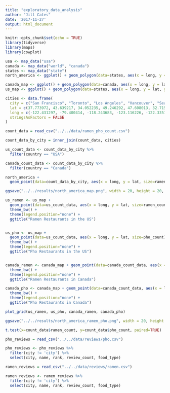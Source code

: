 ```yaml
---
title: "exploratory_data_analysis"
author: "Jill Cates"
date: '2017-11-27'
output: html_document
---
```


```r
knitr::opts_chunk$set(echo = TRUE)
library(tidyverse)
library(maps)
library(cowplot)
```

```r
usa <- map_data("usa")
canada <- map_data("world", "canada")
states <- map_data("state")
north_america <- ggplot() + geom_polygon(data=states, aes(x = long, y = lat, group = group), color = "white", size=0.15, fill="#DCDCDC") + geom_polygon(data=canada, aes(x=long, y=lat, group = group), fill="#DCDCDC") +theme_classic() + coord_fixed(1.3)

canada_map <- ggplot() + geom_polygon(data=canada, aes(x = long, y = lat, group = group), color = "white", size=0.15, fill="#DCDCDC")
us_map <- ggplot() + geom_polygon(data=states, aes(x = long, y = lat, group = group), color = "white", size=0.15, fill="#DCDCDC")
```

```r
cities <- data.frame(
  city = c("San Francisco", "Toronto", "Los Angeles", "Vancouver", "Seattle", "San Diego", "New York", "Washington DC", "Chicago", "Las Vegas", "Boston", "Houston", "Portland", "Atlanta", "Philadelphia", "Phoenix", "Miami", "Denver", "Dallas", "Charlotte", "Minneapolis", "Montreal"),
  lat = c(37.773972, 43.639217, 34.052235, 49.246292, 47.608013, 32.715736, 40.730610, 38.930176, 41.881832, 36.114647, 42.361145, 29.759438, 45.523064, 33.753746, 39.952583, 33.448376, 25.761681, 39.742043, 32.897480, 35.227085, 44.986656, 45.5017),
  long = c(-122.431297, -79.400414, -118.243683, -123.116226, -122.335167, -117.161087, -73.935242, -77.070503, -87.623177, -115.172813, -71.057083, -95.369957, -122.676483, -84.386330, -75.165222, -112.074036, -80.191788, -104.991531, -97.040443, -80.843124, -93.258133, -73.5673),
  stringsAsFactors = FALSE
)

count_data = read_csv("../../data/ramen_pho_count.csv")

count_data_by_city = inner_join(count_data, cities)

us_count_data <- count_data_by_city %>% 
  filter(country == "USA")

canada_count_data <- count_data_by_city %>% 
  filter(country == "Canada")
```

```r
north_america + 
  geom_point(data=count_data_by_city, aes(x = long, y = lat, size=ramen_count), color="dark red", alpha=0.4) + theme(legend.position="none") + ggtitle("Ramen Restaurants in Various North American Cities") 

ggsave("../../results/north_america_map.png", width = 20, height = 20, units = "cm")
```
```r
us_ramen <- us_map + 
  geom_point(data=us_count_data, aes(x = long, y = lat, size=ramen_count), color="dark red", alpha=0.4) + 
  theme_bw() + 
  theme(legend.position="none") + 
  ggtitle("Ramen Restaurants in the US") 


us_pho <- us_map + 
  geom_point(data=us_count_data, aes(x = long, y = lat, size=pho_count), color="dark blue", alpha=0.4) + 
  theme_bw() + 
  theme(legend.position="none") + 
  ggtitle("Pho Restaurants in the US") 


canada_ramen <- canada_map + geom_point(data=canada_count_data, aes(x = long, y = lat, size=ramen_count), color="dark red", alpha=0.4) + 
  theme_bw() + 
  theme(legend.position="none") + 
  ggtitle("Ramen Restaurants in Canada") 

canada_pho <- canada_map + geom_point(data=canada_count_data, aes(x = long, y = lat, size=pho_count), color="dark blue", alpha=0.4) + 
  theme_bw() + 
  theme(legend.position="none") + 
  ggtitle("Pho Restaurants in Canada") 

plot_grid(us_ramen, us_pho, canada_ramen, canada_pho)

ggsave("../../results/north_america_ramen_pho.png", width = 20, height = 20, units = "cm")
```

```r
t.test(x=count_data$ramen_count, y=count_data$pho_count, paired=TRUE)
```
```r
pho_reviews = read_csv("../../data/reviews/pho.csv")

pho_reviews <- pho_reviews %>% 
  filter(city != 'city') %>% 
  select(city, name, rank, review_count, food_type)

ramen_reviews = read_csv("../../data/reviews/ramen.csv")

ramen_reviews <- ramen_reviews %>% 
  filter(city != 'city') %>% 
  select(city, name, rank, review_count, food_type)
```